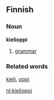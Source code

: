 ==Finnish==
===Noun===
'''kielioppi'''
#[[grammar]]
===Related words===
[[kieli]], [[oppi]]

[[nl:kielioppi]]